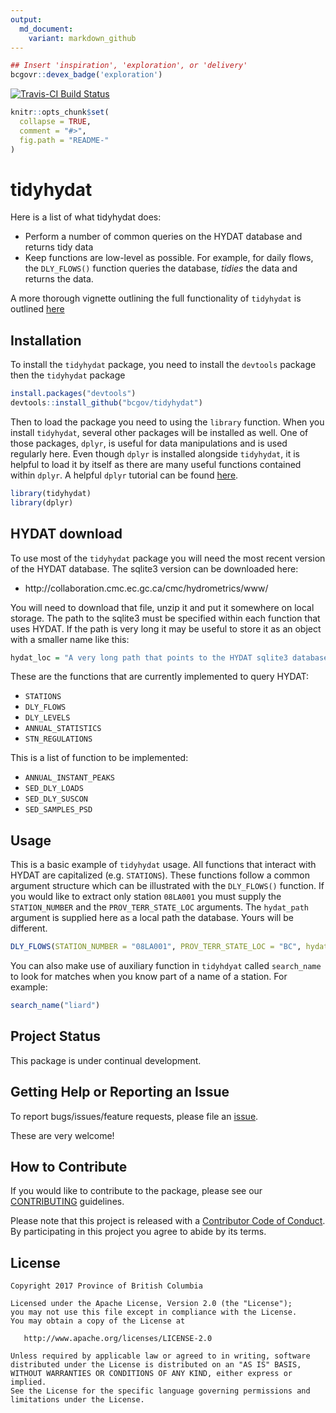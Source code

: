 ```yaml
---
output:
  md_document:
    variant: markdown_github
---
```


```r
## Insert 'inspiration', 'exploration', or 'delivery'
bcgovr::devex_badge('exploration')
```
[![Travis-CI Build Status](https://travis-ci.org/bcgov/tidyhydat.svg?branch=master)](https://travis-ci.org/bcgov/tidyhydat)

<!-- README.md is generated from README.Rmd. Please edit that file -->

```r
knitr::opts_chunk$set(
  collapse = TRUE,
  comment = "#>",
  fig.path = "README-"
)
```

# tidyhydat

Here is a list of what tidyhydat does:

- Perform a number of common queries on the HYDAT database and returns tidy data
- Keep functions are low-level as possible. For example, for daily flows, the `DLY_FLOWS()` function queries the database, *tidies* the data and returns the data. 

A more thorough vignette outlining the full functionality of `tidyhydat` is outlined [here](https://github.com/bcgov/tidyhydat/blob/master/vignettes/tidyhydat.md)

## Installation
To install the `tidyhydat` package, you need to install the `devtools` package then the `tidyhydat` package
```r
install.packages("devtools")
devtools::install_github("bcgov/tidyhydat")
```

Then to load the package you need to using the `library` function. When you install `tidyhydat`, several other packages will be installed as well. One of those packages, `dplyr`, is useful for data manipulations and is used regularly here. Even though `dplyr` is installed alongside `tidyhydat`, it is helpful to load it by itself as there are many useful functions contained within `dplyr`. A helpful `dplyr` tutorial can be found [here](https://cran.r-project.org/web/packages/dplyr/vignettes/dplyr.html).

```r
library(tidyhydat)
library(dplyr)
```

## HYDAT download
To use most of the `tidyhydat` package you will need the most recent version of the HYDAT database. The sqlite3 version can be downloaded here:

- http://collaboration.cmc.ec.gc.ca/cmc/hydrometrics/www/

You will need to download that file, unzip it and put it somewhere on local storage. The path to the sqlite3 must be specified within each function that uses HYDAT. If the path is very long it may be useful to store it as an object with a smaller name like this:
```r
hydat_loc = "A very long path that points to the HYDAT sqlite3 database"
```

These are the functions that are currently implemented to query HYDAT:

- `STATIONS`
- `DLY_FLOWS`
- `DLY_LEVELS`
- `ANNUAL_STATISTICS`
- `STN_REGULATIONS`

This is a list of function to be implemented:

- `ANNUAL_INSTANT_PEAKS`
- `SED_DLY_LOADS`
- `SED_DLY_SUSCON`
- `SED_SAMPLES_PSD`

## Usage

This is a basic example of `tidyhydat` usage. All functions that interact with HYDAT are capitalized (e.g. `STATIONS`). These functions follow a common argument structure which can be illustrated with the `DLY_FLOWS()` function. If you would like to extract only station `08LA001` you must supply the `STATION_NUMBER` and the `PROV_TERR_STATE_LOC` arguments. The `hydat_path` argument is supplied here as a local path the database. Yours will be different. 

```r
DLY_FLOWS(STATION_NUMBER = "08LA001", PROV_TERR_STATE_LOC = "BC", hydat_path = "H:/Hydat.sqlite3")
```

You can also make use of auxiliary function in `tidyhdyat` called `search_name` to look for matches when you know part of a name of a station. For example:
```r
search_name("liard")
```

## Project Status

This package is under continual development.

## Getting Help or Reporting an Issue

To report bugs/issues/feature requests, please file an [issue](https://github.com/bcgov/tidyhydat/issues/).

These are very welcome!

## How to Contribute

If you would like to contribute to the package, please see our 
[CONTRIBUTING](CONTRIBUTING.md) guidelines.

Please note that this project is released with a [Contributor Code of Conduct](CODE_OF_CONDUCT.md). By participating in this project you agree to abide by its terms.

## License

    Copyright 2017 Province of British Columbia

    Licensed under the Apache License, Version 2.0 (the "License");
    you may not use this file except in compliance with the License.
    You may obtain a copy of the License at 

       http://www.apache.org/licenses/LICENSE-2.0

    Unless required by applicable law or agreed to in writing, software
    distributed under the License is distributed on an "AS IS" BASIS,
    WITHOUT WARRANTIES OR CONDITIONS OF ANY KIND, either express or implied.
    See the License for the specific language governing permissions and
    limitations under the License.

